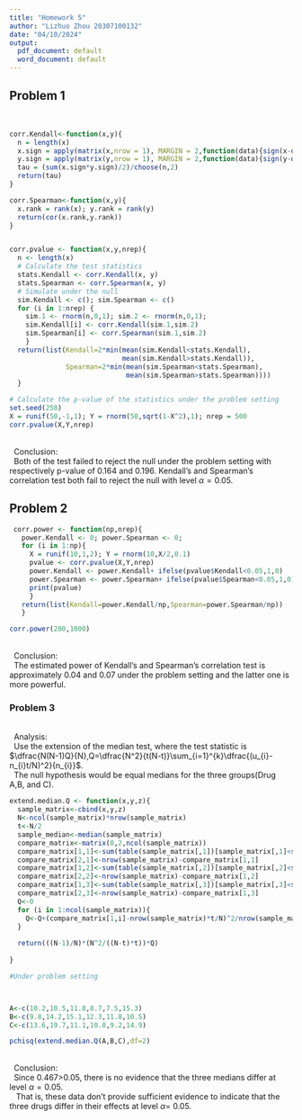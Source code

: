 ```yaml
---
title: "Homework 5"
author: "Lizhuo Zhou 20307100132"
date: "04/10/2024"
output:
  pdf_document: default
  word_document: default
---
```


## Problem 1
\ 
```r
corr.Kendall<-function(x,y){
  n = length(x)
  x.sign = apply(matrix(x,nrow = 1), MARGIN = 2,function(data){sign(x-data)})
  y.sign = apply(matrix(y,nrow = 1), MARGIN = 2,function(data){sign(y-data)})
  tau = (sum(x.sign*y.sign)/2)/choose(n,2)
  return(tau)
}

corr.Spearman<-function(x,y){
  x.rank = rank(x); y.rank = rank(y)
  return(cor(x.rank,y.rank))
}


corr.pvalue <- function(x,y,nrep){
  n <- length(x)
  # Calculate the test statistics
  stats.Kendall <- corr.Kendall(x, y)
  stats.Spearman <- corr.Spearman(x, y)
  # Simulate under the null
  sim.Kendall <- c(); sim.Spearman <- c()
  for (i in 1:nrep) {
    sim.1 <- rnorm(n,0,1); sim.2 <- rnorm(n,0,1);
    sim.Kendall[i] <- corr.Kendall(sim.1,sim.2)
    sim.Spearman[i] <- corr.Spearman(sim.1,sim.2)
    }
  return(list(Kendall=2*min(mean(sim.Kendall<stats.Kendall),
                            mean(sim.Kendall>stats.Kendall)),
              Spearman=2*min(mean(sim.Spearman<stats.Spearman),
                             mean(sim.Spearman>stats.Spearman))))
  }


```


```r

# Calculate the p-value of the statistics under the problem setting
set.seed(258)
X = runif(50,-1,1); Y = rnorm(50,sqrt(1-X^2),1); nrep = 500
corr.pvalue(X,Y,nrep)

```
\
\ \ Conclusion:
\
\ \ Both of the test failed to reject the null under the problem setting with respectively p-value of 0.164 and 0.196. Kendall's and Spearman's correlation test both fail to reject the null with level $\alpha=0.05$.

## Problem 2

```r
 corr.power <- function(np,nrep){
   power.Kendall <- 0; power.Spearman <- 0;
   for (i in 1:np){
     X = runif(10,1,2); Y = rnorm(10,X/2,0.1)
     pvalue <- corr.pvalue(X,Y,nrep)
     power.Kendall <- power.Kendall+ ifelse(pvalue$Kendall<0.05,1,0)
     power.Spearman <- power.Spearman+ ifelse(pvalue$Spearman<0.05,1,0)
     print(pvalue)
     }
   return(list(Kendall=power.Kendall/np,Spearman=power.Spearman/np))
   }


```

```r
corr.power(200,1000)
```
\
\ \ Conclusion:
\
\ \ The estimated power of Kendall’s and Spearman’s correlation test is approximately 0.04 and 0.07
under the problem setting and the latter one is more powerful.



### Problem 3

\
\ \ Analysis:
\
\ \ Use the extension of the median test, where the test statistic is $\dfrac{N(N-1)Q}{N},Q=\dfrac{N^2}{t(N-t)}\sum_{i=1}^{k}\dfrac{(u_{i}-n_{i}t/N)^2}{n_{i}}$.
\
\ \ The null hypothesis would be equal medians for the three groups(Drug A,B, and C).


```r
extend.median.Q <- function(x,y,z){
  sample_matrix<-cbind(x,y,z)
  N<-ncol(sample_matrix)*nrow(sample_matrix)
  t<-N/2
  sample_median<-median(sample_matrix)
  compare_matrix<-matrix(0,2,ncol(sample_matrix))
  compare_matrix[1,1]<-sum(table(sample_matrix[,1])[sample_matrix[,1]<sample_median])
  compare_matrix[2,1]<-nrow(sample_matrix)-compare_matrix[1,1]
  compare_matrix[1,2]<-sum(table(sample_matrix[,2])[sample_matrix[,2]<sample_median])
  compare_matrix[2,2]<-nrow(sample_matrix)-compare_matrix[1,2]
  compare_matrix[1,3]<-sum(table(sample_matrix[,3])[sample_matrix[,3]<sample_median])
  compare_matrix[2,3]<-nrow(sample_matrix)-compare_matrix[1,3]
  Q<-0
  for (i in 1:ncol(sample_matrix)){
    Q<-Q+(compare_matrix[1,i]-nrow(sample_matrix)*t/N)^2/nrow(sample_matrix)
  }
  
  return(((N-1)/N)*(N^2/((N-t)*t))*Q)
  
}

```



```r
#Under problem setting



A<-c(10.2,10.5,11.8,8.7,7.5,15.3)
B<-c(9.8,14.2,15.1,12.3,11.8,10.5)
C<-c(13.6,19.7,11.1,10.8,9.2,14.9)

pchisq(extend.median.Q(A,B,C),df=2)
```

\
\ \ Conclusion:
\
\ \ Since 0.467>0.05, there is no evidence that the three medians differ at level $\alpha=0.05$.
\
\ \  That is, these data don't provide sufficient evidence to indicate that the three drugs differ in their effects at level $\alpha$= 0.05.




